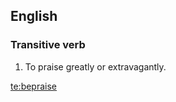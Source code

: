 ==English==

===Transitive verb===
{{en-verb|beprais|ing}}
# To praise greatly or extravagantly.

[[te:bepraise]]